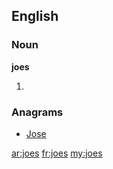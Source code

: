 ==English==

===Noun===
'''joes'''

# {{plural of|[[joe]]}}

===Anagrams===
* [[Jose#English|Jose]]

[[ar:joes]]
[[fr:joes]]
[[my:joes]]